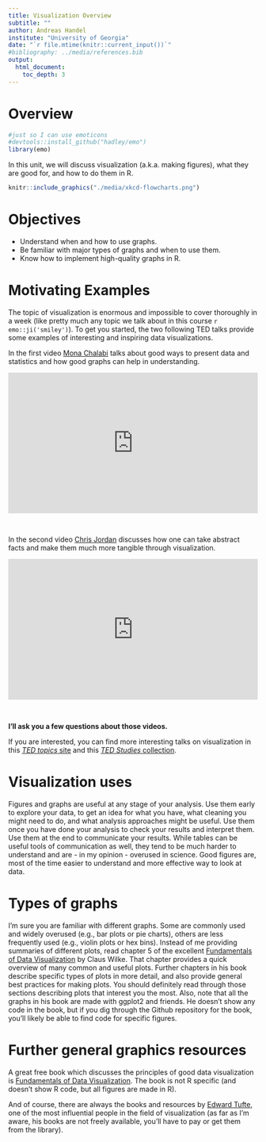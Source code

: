 ```yaml
---
title: Visualization Overview
subtitle: ""
author: Andreas Handel
institute: "University of Georgia"
date: "`r file.mtime(knitr::current_input())`"
#bibliography: ../media/references.bib
output: 
  html_document:
    toc_depth: 3
---
```


# Overview

```r
#just so I can use emoticons
#devtools::install_github("hadley/emo")
library(emo)
```

In this unit, we will discuss visualization (a.k.a. making figures), what they are good for, and how to do them in R.

```r
knitr::include_graphics("./media/xkcd-flowcharts.png")
```


# Objectives
* Understand when and how to use graphs. 
* Be familiar with major types of graphs and when to use them.
* Know how to implement high-quality graphs in R.


# Motivating Examples
The topic of visualization is enormous and impossible to cover thoroughly in a week (like pretty much any topic we talk about in this course `r emo::ji('smiley')`). To get you started, the two following TED talks provide some examples of interesting and inspiring data visualizations.

In the first video [Mona Chalabi](https://monachalabi.com/) talks about good ways to present data and statistics and how good graphs can help in understanding.

<div style="max-width:854px"><div style="position:relative;height:0;padding-bottom:56.25%"><iframe src="https://embed.ted.com/talks/mona_chalabi_3_ways_to_spot_a_bad_statistic" width="854" height="480" style="position:absolute;left:0;top:0;width:100%;height:100%" frameborder="0" scrolling="no" allowfullscreen></iframe></div></div>
<br>

In the second video [Chris Jordan](https://monachalabi.com/) discusses how one can take abstract facts and make them much more tangible through visualization.

<div style="max-width:854px"><div style="position:relative;height:0;padding-bottom:56.25%"><iframe src="https://embed.ted.com/talks/lang/en/chris_jordan_pictures_some_shocking_stats" width="854" height="480" style="position:absolute;left:0;top:0;width:100%;height:100%" frameborder="0" scrolling="no" allowfullscreen></iframe></div></div>
<br>

**I'll ask you a few questions about those videos.**

If you are interested, you can find more interesting talks on visualization in this [_TED topics_ site](https://www.ted.com/topics/visualizations) and this [_TED Studies_ collection](http://www.ted.com/read/ted-studies/statistics).



# Visualization uses 
Figures and graphs are useful at any stage of your analysis. Use them early to explore your data, to get an idea for what you have, what cleaning you might need to do, and what analysis approaches might be useful. Use them once you have done your analysis to check your results and interpret them. Use them at the end to communicate your results. While tables can be useful tools of communication as well, they tend to be much harder to understand and are - in my opinion - overused in science. Good figures are, most of the time easier to understand and more effective way to look at data. 


# Types of graphs
I'm sure you are familiar with different graphs. Some are commonly used and widely overused (e.g., bar plots or pie charts), others are less frequently used (e.g., violin plots or hex bins). Instead of me providing summaries of different plots, read chapter 5 of the excellent [Fundamentals of Data Visualization](https://serialmentor.com/dataviz/) by Claus Wilke. That chapter provides a quick overview of many common and useful plots. Further chapters in his book describe specific types of plots in more detail, and also provide general best practices for making plots. You should definitely read through those sections describing plots that interest you the most. Also, note that all the graphs in his book are made with ggplot2 and friends. He doesn't show any code in the book, but if you dig through the Github repository for the book, you'll likely be able to find code for specific figures.  


# Further general graphics resources

A great free book which discusses the principles of good data visualization is [Fundamentals of Data Visualization](https://serialmentor.com/dataviz/). The book is not R specific (and doesn't show R code, but all figures are made in R). 

And of course, there are always the books and resources by [Edward Tufte](https://www.edwardtufte.com/tufte/), one of the most influential people in the field of visualization (as far as I'm aware, his books are not freely available, you'll have to pay or get them from the library).





